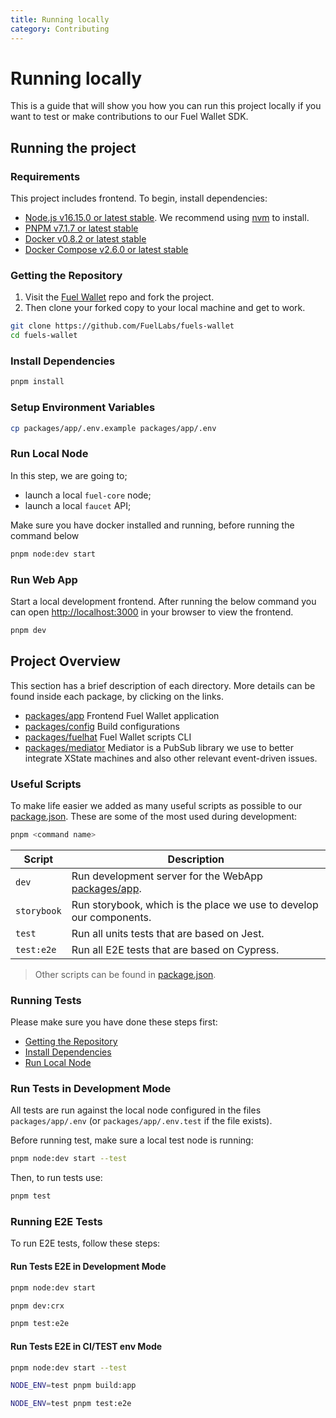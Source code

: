 ```yaml
---
title: Running locally
category: Contributing
---
```


# Running locally

This is a guide that will show you how you can run this project locally if you want to test or make contributions to our Fuel Wallet SDK.

## Running the project

### Requirements

This project includes frontend. To begin, install dependencies:

- [Node.js v16.15.0 or latest stable](https://nodejs.org/en/). We recommend using [nvm](https://github.com/nvm-sh/nvm) to install.
- [PNPM v7.1.7 or latest stable](https://pnpm.io/installation/)
- [Docker v0.8.2 or latest stable](https://docs.docker.com/get-docker/)
- [Docker Compose v2.6.0 or latest stable](https://docs.docker.com/get-docker/)

### Getting the Repository

1. Visit the [Fuel Wallet](https://github.com/FuelLabs/fuels-wallet) repo and fork the project.
2. Then clone your forked copy to your local machine and get to work.

```sh
git clone https://github.com/FuelLabs/fuels-wallet
cd fuels-wallet
```

### Install Dependencies

```sh
pnpm install
```

### Setup Environment Variables

```sh
cp packages/app/.env.example packages/app/.env
```

### Run Local Node

In this step, we are going to;

- launch a local `fuel-core` node;
- launch a local `faucet` API;

Make sure you have docker installed and running, before running the command below

```sh
pnpm node:dev start
```

### Run Web App

Start a local development frontend. After running the below command you can open [http://localhost:3000](http://localhost:3000) in your browser to view the frontend.

```sh
pnpm dev
```

## Project Overview

This section has a brief description of each directory. More details can be found inside each package, by clicking on the links.

- [packages/app](../packages/app/) Frontend Fuel Wallet application
- [packages/config](../packages/config/) Build configurations
- [packages/fuelhat](../packages/fuelhat/) Fuel Wallet scripts CLI
- [packages/mediator](../packages/mediator/) Mediator is a PubSub library we use to better integrate XState machines and also other relevant event-driven issues.

### Useful Scripts

To make life easier we added as many useful scripts as possible to our [package.json](../package.json). These are some of the most used during development:

```sh
pnpm <command name>
```

| Script      | Description                                                             |
| ----------- | ----------------------------------------------------------------------- |
| `dev`       | Run development server for the WebApp [packages/app](../packages/app/). |
| `storybook` | Run storybook, which is the place we use to develop our components.     |
| `test`      | Run all units tests that are based on Jest.                             |
| `test:e2e`  | Run all E2E tests that are based on Cypress.                            |

> Other scripts can be found in [package.json](../package.json).

### Running Tests

Please make sure you have done these steps first:

- [Getting the Repository](#getting-the-repository)
- [Install Dependencies](#install-dependencies)
- [Run Local Node](#run-local-node)

### Run Tests in Development Mode

All tests are run against the local node configured in the files `packages/app/.env` (or `packages/app/.env.test` if the file exists).

Before running test, make sure a local test node is running:

```sh
pnpm node:dev start --test
```

Then, to run tests use:

```sh
pnpm test
```

### Running E2E Tests

To run E2E tests, follow these steps:

#### Run Tests E2E in Development Mode

```sh
pnpm node:dev start
```

```sh
pnpm dev:crx
```

```sh
pnpm test:e2e
```

#### Run Tests E2E in CI/TEST env Mode

```sh
pnpm node:dev start --test
```

```sh
NODE_ENV=test pnpm build:app
```

```sh
NODE_ENV=test pnpm test:e2e
```
